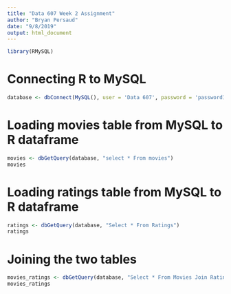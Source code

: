 ---
title: "Data 607 Week 2 Assignment"
author: "Bryan Persaud"
date: "9/8/2019"
output: html_document
---

```{r}
library(RMySQL)
```

# Connecting R to MySQL
```{r}
database <- dbConnect(MySQL(), user = 'Data 607', password = 'password1', dbname = 'movie_ratings', host = 'localhost')
```

# Loading movies table from MySQL to R dataframe
```{r}
movies <- dbGetQuery(database, "select * From movies")
movies
```

# Loading ratings table from MySQL to R dataframe
```{r}
ratings <- dbGetQuery(database, "Select * From Ratings")
ratings
```

# Joining the two tables 
```{r}
movies_ratings <- dbGetQuery(database, "Select * From Movies Join Ratings Using(movie_id)")
movies_ratings
```